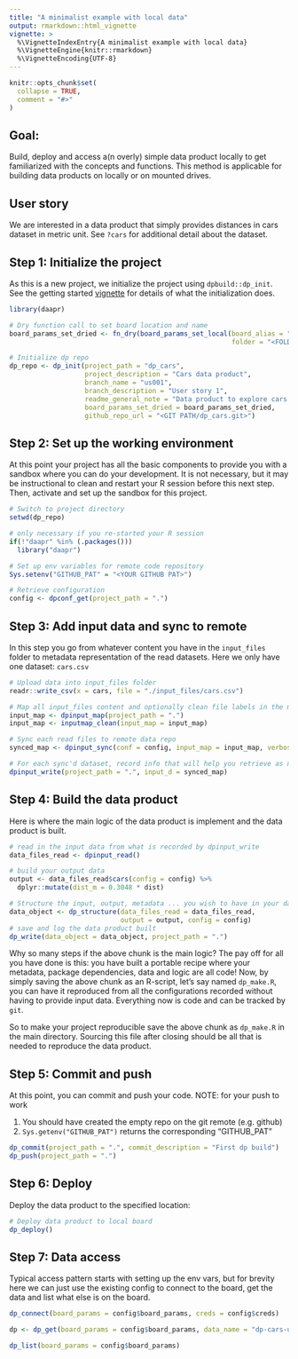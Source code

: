 ```yaml
---
title: "A minimalist example with local data"
output: rmarkdown::html_vignette
vignette: >
  %\VignetteIndexEntry{A minimalist example with local data}
  %\VignetteEngine{knitr::rmarkdown}
  %\VignetteEncoding{UTF-8}
---
```


```r
knitr::opts_chunk$set(
  collapse = TRUE,
  comment = "#>"
)
```

## Goal:

Build, deploy and access a(n overly) simple data product locally to get 
familiarized with the concepts and functions. This method is applicable for
building data products on locally or on mounted drives. 

## User story

We are interested in a data product that simply provides distances in cars
dataset in metric unit. See `?cars` for additional detail about the dataset.

## Step 1: Initialize the project

As this is a new project, we initialize the project using `dpbuild::dp_init`. See
the getting started [vignette](https://amashadihossein.github.io/daapr/articles/daapr.html) for details of what the initialization does.

```r
library(daapr)

# Dry function call to set board location and name
board_params_set_dried <- fn_dry(board_params_set_local(board_alias = "<ALIAS>",
                                                        folder = "<FOLDER_PATH>"))

# Initialize dp repo
dp_repo <- dp_init(project_path = "dp_cars",
                   project_description = "Cars data product",
                   branch_name = "us001",
                   branch_description = "User story 1",
                   readme_general_note = "Data product to explore cars stopping distance",
                   board_params_set_dried = board_params_set_dried,
                   github_repo_url = "<GIT PATH/dp_cars.git>")
```

## Step 2: Set up the working environment

At this point your project has all the basic components to provide you with a 
sandbox where you can do your development. It is not necessary, but it may be
instructional to clean and restart your R session before this next step. Then,
activate and set up the sandbox for this project.

```r
# Switch to project directory
setwd(dp_repo)

# only necessary if you re-started your R session
if(!"daapr" %in% (.packages()))
  library("daapr")

# Set up env variables for remote code repository
Sys.setenv("GITHUB_PAT" = "<YOUR GITHUB PAT>")

# Retrieve configuration
config <- dpconf_get(project_path = ".")
```

## Step 3: Add input data and sync to remote

In this step you go from whatever content you have in the `input_files` folder 
to metadata representation of the read datasets. Here we only have one dataset:
`cars.csv`

```r
# Upload data into input_files folder
readr::write_csv(x = cars, file = "./input_files/cars.csv")

# Map all input_files content and optionally clean file labels in the map
input_map <- dpinput_map(project_path = ".")
input_map <- inputmap_clean(input_map = input_map)

# Sync each read files to remote data repo
synced_map <- dpinput_sync(conf = config, input_map = input_map, verbose = T)

# For each sync'd dataset, record info that will help you retrieve as needed
dpinput_write(project_path = ".", input_d = synced_map)
```

## Step 4: Build the data product

Here is where the main logic of the data product is implement and the data
product is built.

```r
# read in the input data from what is recorded by dpinput_write
data_files_read <- dpinput_read()

# build your output data
output <- data_files_read$cars(config = config) %>% 
  dplyr::mutate(dist_m = 0.3048 * dist)

# Structure the input, output, metadata ... you wish to have in your data product
data_object <- dp_structure(data_files_read = data_files_read,
                            output = output, config = config)
# save and log the data product built
dp_write(data_object = data_object, project_path = ".")
```

Why so many steps if the above chunk is the main logic? The pay off for all you 
have done is this: you have built a portable recipe where your metadata,
package dependencies, data and logic are all code!
Now, by simply saving the above chunk as an R-script, let's say named `dp_make.R`,
you can have it reproduced from all the configurations recorded without having 
to provide input data. Everything now is code and can be tracked by `git`.

So to make your project reproducible save the above chunk as `dp_make.R` in the
main directory. Sourcing this file after closing should be all that is needed to
reproduce the data product.

## Step 5: Commit and push

At this point, you can commit and push your code.
NOTE: for your push to work

1. You should have created the empty repo on the git remote (e.g. github)
2. `Sys.getenv("GITHUB_PAT")` returns the corresponding "GITHUB_PAT"

```r
dp_commit(project_path = ".", commit_description = "First dp build")
dp_push(project_path = ".")
```


## Step 6: Deploy

Deploy the data product to the specified location: 

```r
# Deploy data product to local board
dp_deploy()
```


## Step 7: Data access

Typical access pattern starts with setting up the env vars, but for brevity 
here we can just use the existing config to connect to the board, get the data 
and list what else is on the board.

```r
dp_connect(board_params = config$board_params, creds = config$creds)

dp <- dp_get(board_params = config$board_params, data_name = "dp-cars-us001")

dp_list(board_params = config$board_params)
```
